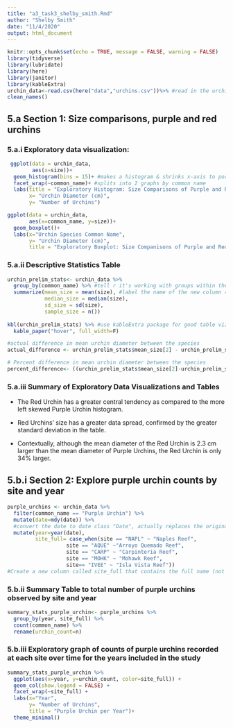 ```yaml
---
title: "a3_task3_shelby_smith.Rmd"
author: "Shelby Smith"
date: "11/4/2020"
output: html_document
---
```


```r
knitr::opts_chunk$set(echo = TRUE, message = FALSE, warning = FALSE)
library(tidyverse)
library(lubridate)
library(here)
library(janitor)
library(kableExtra)
urchin_data<-read.csv(here("data","urchins.csv"))%>% #read in the urchin data
clean_names()
```
## 5.a Section 1: Size comparisons, purple and red urchins

### 5.a.i Exploratory data visualization:

```r
 ggplot(data = urchin_data,
        aes(x=size))+
  geom_histogram(bins = 15)+ #makes a histogram & shrinks x-axis to portion with values in it
  facet_wrap(~common_name)+ #splits into 2 graphs by common name
  labs(title = "Exploratory Histogram: Size Comparisons of Purple and Red Urchins",
       x= "Urchin Diameter (cm)",
       y= "Number of Urchins")

ggplot(data = urchin_data,
       aes(x=common_name, y=size))+
  geom_boxplot()+
  labs(x="Urchin Species Common Name",
       y= "Urchin Diameter (cm)",
       title = "Exploratory Boxplot: Size Companisons of Purple and Red Urchins")
```

### 5.a.ii Descriptive Statistics Table

```r
urchin_prelim_stats<- urchin_data %>% 
  group_by(common_name) %>% #tell r it's working with groups within the common_name column 
  summarize(mean_size = mean(size), #label the name of the new column = function you want to use (on what data)
            median_size = median(size),
            sd_size = sd(size),
            sample_size = n()) 
  
kbl(urchin_prelim_stats) %>% #use kableExtra package for good table viz in knitted doc
  kable_paper("hover", full_width=F)

#actual difference in mean urchin diameter between the species
actual_difference <- urchin_prelim_stats$mean_size[2] - urchin_prelim_stats$mean_size[1]

# Percent difference in mean urchin diameter between the species
percent_difference<- ((urchin_prelim_stats$mean_size[2]-urchin_prelim_stats$mean_size[1])/urchin_prelim_stats$mean_size[2])*100
```

### 5.a.iii Summary of Exploratory Data Visualizations and Tables

- The Red Urchin has a greater central tendency as compared to the more left skewed Purple Urchin histogram. 

- Red Urchins' size has a greater data spread, confirmed by the greater standard deviation in the table. 

- Contextually, although the mean diameter of the Red Urchin is 2.3 cm larger than the mean diameter of Purple Urchins, the Red Urchin is only 34% larger. 

## 5.b.i Section 2: Explore purple urchin counts by site and year

```r
purple_urchins <- urchin_data %>% 
  filter(common_name == "Purple Urchin") %>% 
  mutate(date=mdy(date)) %>%  
  #convert the date to date class "Date", actually replaces the original column 'date' with a new column 'date' but with the values in class 'Date'
  mutate(year=year(date),
         site_full= case_when(site == "NAPL" ~ "Naples Reef", 
                   site == "AQUE" ~"Arroyo Quemado Reef", 
                   site == "CARP" ~ "Carpinteria Reef", 
                   site == "MOHK" ~ "Mohawk Reef", 
                   site== "IVEE" ~ "Isla Vista Reef"))
#Create a new column called site_full that contains the full name (not abbreviation) for each of the five sites
```

### 5.b.ii Summary Table to total number of purple urchins observed by site and year

```r
summary_stats_purple_urchin<- purple_urchins %>% 
  group_by(year, site_full) %>% 
  count(common_name) %>% 
  rename(urchin_count=n)
```
### 5.b.iii Exploratory graph of counts of purple urchins recorded at each site over time for the years included in the study

```r
summary_stats_purple_urchin %>% 
  ggplot(aes(x=year, y=urchin_count, color=site_full)) + 
  geom_col(show.legend = FALSE) +
  facet_wrap(~site_full) +
  labs(x="Year",
       y= "Number of Urchins",
       title = "Purple Urchin per Year")+
  theme_minimal()
```



